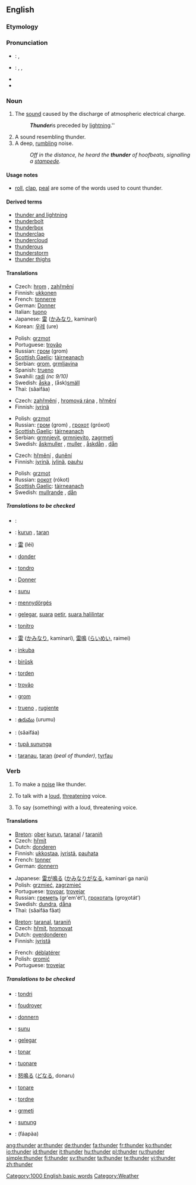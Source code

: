 {{see|thundër}}
==English==

===Etymology===
{{etymon|OE.|þunor}}

===Pronunciation===
*{{italbrac|UK}}: {{IPA|/ˈθʌn.də/}}, {{SAMPA|/"TVnd@/}}
*{{italbrac|US}}: {{enPR|/thŭn'dər/}}, {{IPA|/ˈθʌn.dɚ/}}, {{SAMPA|/"TVnd@`/}}
*{{audio|en-us-thunder.ogg|Audio (US)}}
*{{rhymes|ʌndə(r)}}

===Noun===
{{wikipedia}}
{{en-noun|-}}

# The [[sound]] caused by the discharge of atmospheric electrical charge.
#:'''''Thunder''' ''is preceded by [[lightning]].''
# A sound resembling thunder.
# A deep, [[rumble|rumbling]] noise.
#:''Off in the distance, he heard the '''thunder''' of hoofbeats, signalling a [[stampede]].''

====Usage notes====
* [[roll]], [[clap]], [[peal]] are some of the words used to count thunder.

====Derived terms====
*[[thunder and lightning]]<!--figurative sense-->
*[[thunderbolt]]
*[[thunderbox]]
*[[thunderclap]]
*[[thundercloud]]
*[[thunderous]]
*[[thunderstorm]]
*[[thunder thighs]]

====Translations====
{{trans-top|the sound caused by the discharge of atmospheric electrical charge}}
*Czech: [[hrom]] {{m}}, [[zahřmění]] {{n}}
*Finnish: [[ukkonen]]
*French: [[tonnerre]] {{m}}
*German: [[Donner]] {{m}}
*Italian: [[tuono]] {{m}}
*Japanese: [[雷]] ([[かみなり]], kaminarí)
*Korean: [[우레]] (ure)
{{trans-mid}}
*Polish: [[grzmot]] {{m}}
*Portuguese: [[trovão]] {{m}}
*Russian: [[гром]] (grom) {{m}}
*[[Scottish Gaelic]]: [[tàirneanach]] {{f}}
*Serbian: [[grom]], [[grmljavina]]
*Spanish: [[trueno]] {{m}}
*Swahili: [[radi]] ''(nc 9/10)''
*Swedish: [[åska]] {{c}}, (åsk)[[smäll]] {{c}}
*Thai: {{THchar|[[สายฟ้า]]}} (săaifáa)
{{trans-bottom}}

{{trans-top|a sound resembling thunder}}
*Czech: [[zahřmění]] {{n}}, [[hromová rána]] {{f}}, [[hřmění]] {{n}}
*Finnish: [[jyrinä]]
{{trans-mid}}
*Polish: [[grzmot]] {{m}}
*Russian: [[гром]] (grom) {{m}}, [[грохот]] (gróxot) {{m}}
*[[Scottish Gaelic]]: [[tàirneanach]] {{f}}
*Serbian: [[grmnjevit]], [[grmnjevito]], [[zagrmeti]]
*Swedish: [[åskmuller]] {{n}}, [[muller]] {{n}}, [[åskdån]] {{n}}, [[dån]] {{n}}
{{trans-bottom}}

{{trans-top|a deep, rumbling noise}}
*Czech: [[hřmění]] {{n}}, [[dunění]] {{n}}
*Finnish: [[jyrinä]], [[jylinä]], [[pauhu]]
{{trans-mid}}
*Polish: [[grzmot]] {{m}}
*Russian: [[рокот]] (rókot) {{m}}
*[[Scottish Gaelic]]: [[tàirneanach]] {{f}}
*Swedish: [[mullrande]] {{n}}, [[dån]] {{n}}
{{trans-bottom}}

=====Translations to be checked=====
{{checktrans}}
*{{ttbc|Arabic}}: {{ARchar|[[رعد]]}} {{IPAchar|(raʕd)}} {{m}}
*{{ttbc|Breton}}: [[kurun]] {{f}}, [[taran]] {{m}}
*{{ttbc|Chinese}}: [[雷]] (léi)
*{{ttbc|Dutch}}: [[donder]] {{m}}
*{{ttbc|Esperanto}}: [[tondro]]
*{{ttbc|German}}: [[Donner]] {{m}}
*{{ttbc|Guaraní}}: [[sunu]]
*{{ttbc|Hungarian}}: [[mennydörgés]]
*{{ttbc|Indonesian}}: [[gelegar]], [[suara]] [[petir]], [[suara halilintar]]
*{{ttbc|Interlingua}}: [[tonitro]]
*{{ttbc|Japanese}}: [[雷]] ([[かみなり]], kaminarí), [[雷鳴]] ([[らいめい]], raimei)
*{{ttbc|Kinyarwanda}}: [[inkuba]]
*{{ttbc|Kurdish}}: [[birûsk]] {{f}}
*{{ttbc|Norwegian}}: [[torden]]
*{{ttbc|Portuguese}}: [[trovão]] {{m}}
*{{ttbc|Slovene}}: [[grom]] {{m}}
*{{ttbc|Spanish}}: [[trueno]] {{m}}, [[rugiente]] {{m}}
*{{ttbc|Telugu}}: [[ఉరుము]] (urumu)
*{{ttbc|Thai}}: {{THchar|[[สายฟ้า]]}} (săaifáa)
*{{ttbc|Tupinambá}}: [[tupã sununga]]
*{{ttbc|Welsh}}: [[taranau]], [[taran]] ''(peal of thunder)'', [[tyrfau]]

===Verb===
{{en-verb}}

# {{context|intransitive}} To make a [[noise]] like thunder.
# {{context|intransitive}} To talk with a [[loud]], [[threatening]] voice.
# {{context|transitive}} To say (something) with a loud, threatening voice.

====Translations====
{{trans-top|to make a noise like thunder}}
*[[Breton]]: [[ober]] [[kurun]], [[taranal]] / [[taraniñ]]
*Czech: [[hřmít]]
*Dutch: [[donderen]]
*Finnish: [[ukkostaa]], [[jyristä]], [[pauhata]]
*French: [[tonner]]
*German: [[donnern]]
{{trans-mid}}
*Japanese: [[雷が鳴る]] ([[かみなり]]が[[なる]], kaminarí ga narú)
*Polish: [[grzmieć]], [[zagrzmieć]]
*Portuguese: [[trovoar]], [[trovejar]]
*Russian: [[греметь]] (gr'em'ét’), [[грохотать]] (groχotát’)
*Swedish: [[dundra]], [[dåna]]
*Thai: {{THchar|[[สายฟ้าฟาด]]}} (săaifáa fâat)
{{trans-bottom}}

{{trans-top|to talk with a loud, threatening voice}}
*[[Breton]]: [[taranal]], [[taraniñ]]
*Czech: [[hřmít]], [[hromovat]]
*Dutch: [[overdonderen]]
*Finnish: [[jyristä]]
{{trans-mid}}
*French: [[déblatérer]]
*Polish: [[gromić]]
*Portuguese: [[trovejar]]
{{trans-bottom}}

{{trans-top|transitive: say (something) with a loud, threatening voice}}
{{trans-mid}}
{{trans-bottom}}

=====Translations to be checked=====
{{checktrans}}
*{{ttbc|Esperanto}}: [[tondri]]
*{{ttbc|French}}: [[foudroyer]]
*{{ttbc|German}}: [[donnern]]
*{{ttbc|Guaraní}}: [[sunu]]
*{{ttbc|Indonesian}}: [[gelegar]]
*{{ttbc|Interlingua}}: [[tonar]]
*{{ttbc|Italian}}: [[tuonare]]
*{{ttbc|Japanese}}: [[怒鳴る]] ([[どなる]], donaru)
*{{ttbc|Latin}}: [[tonare]]
*{{ttbc|Norwegian}}: [[tordne]]
*{{ttbc|Slovene}}: [[grmeti]]
*{{ttbc|Tupinambá}}: [[sunung]]
*{{ttbc|Thai}}: {{THchar|[[ฟ้าผ่า]]}} (fáapàa)

[[Category:1000 English basic words]]
[[Category:Weather]]

[[ang:thunder]]
[[ar:thunder]]
[[de:thunder]]
[[fa:thunder]]
[[fr:thunder]]
[[ko:thunder]]
[[io:thunder]]
[[id:thunder]]
[[it:thunder]]
[[hu:thunder]]
[[pl:thunder]]
[[ru:thunder]]
[[simple:thunder]]
[[fi:thunder]]
[[sv:thunder]]
[[ta:thunder]]
[[te:thunder]]
[[vi:thunder]]
[[zh:thunder]]